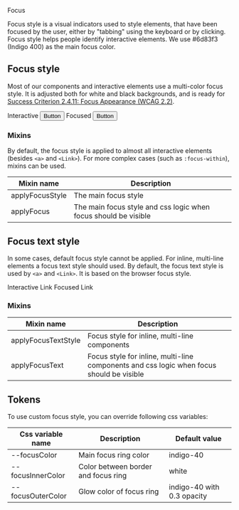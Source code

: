 
<Meta title="Foundation ✨/Focus" />

<PageHeader type="foundation">Focus</PageHeader>

Focus style is a visual indicators used to style elements, that have been focused by the user, either by "tabbing" using the keyboard or by clicking. Focus style helps people identify interactive elements.
We use #6d83f3 (Indigo 400) as the main focus color.

## Focus style

Most of our components and interactive elements use a multi-color focus style. It is adjusted both for white and black backgrounds, and is ready for [Success Criterion 2.4.11: Focus Appearance (WCAG 2.2)](https://w3c.github.io/wcag/guidelines/22/#focus-appearance).

<Flex fullWidth margin="m">
  <Flex fullWidth direction="column" alignItems="flex-start">
    <Text weight="bold" style={{marginBottom: '8px'}}>
      Interactive
    </Text>
    <Button>Button</Button>
  </Flex>
  <Flex fullWidth direction="column" alignItems="flex-start">
    <Text weight="bold" style={{marginBottom: '8px'}}>
      Focused
    </Text>
    <Button
      style={{
        boxShadow:
          '0px 0px 0px 2px white, 0px 0px 0px 4px #6d83f3, 0px 0px 0px 6px rgba(109, 131, 243, 0.3)',
      }}
    >
      Button
    </Button>
  </Flex>
</Flex>

### Mixins

By default, the focus style is applied to almost all interactive elements (besides `<a>` and `<Link>`). For more complex cases (such as `:focus-within`), mixins can be used.

| Mixin name      | Description                                                     |
| --------------- | --------------------------------------------------------------- |
| applyFocusStyle | The main focus style                                            |
| applyFocus      | The main focus style and css logic when focus should be visible |

## Focus text style

In some cases, default focus style cannot be applied. For inline, multi-line elements a focus text style should used. By default, the focus text style is used by `<a>` and `<Link>`. It is based on the browser focus style.

<Flex fullWidth margin="m">
  <Flex fullWidth direction="column" alignItems="flex-start">
    <Text weight="bold" style={{marginBottom: '8px'}}>
      Interactive
    </Text>
    <Link href="#">Link</Link>
  </Flex>
  <Flex fullWidth direction="column" alignItems="flex-start">
    <Text weight="bold" style={{marginBottom: '8px'}}>
      Focused
    </Text>
    <Link
      style={{
        outlineWidth: '2px',
        outlineOffset: '4px',
        outlineStyle: 'auto',
        outlineColor: '#6d83f3',
      }}
      href="#"
    >
      Link
    </Link>
  </Flex>
</Flex>

### Mixins

| Mixin name          | Description                                                                              |
| ------------------- | ---------------------------------------------------------------------------------------- |
| applyFocusTextStyle | Focus style for inline, multi-line components                                            |
| applyFocusText      | Focus style for inline, multi-line components and css logic when focus should be visible |

## Tokens

To use custom focus style, you can override following css variables:

| Css variable name | Description                         | Default value              |
| ----------------- | ----------------------------------- | -------------------------- |
| --focusColor      | Main focus ring color               | indigo-40                  |
| --focusInnerColor | Color between border and focus ring | white                      |
| --focusOuterColor | Glow color of focus ring            | indigo-40 with 0.3 opacity |
